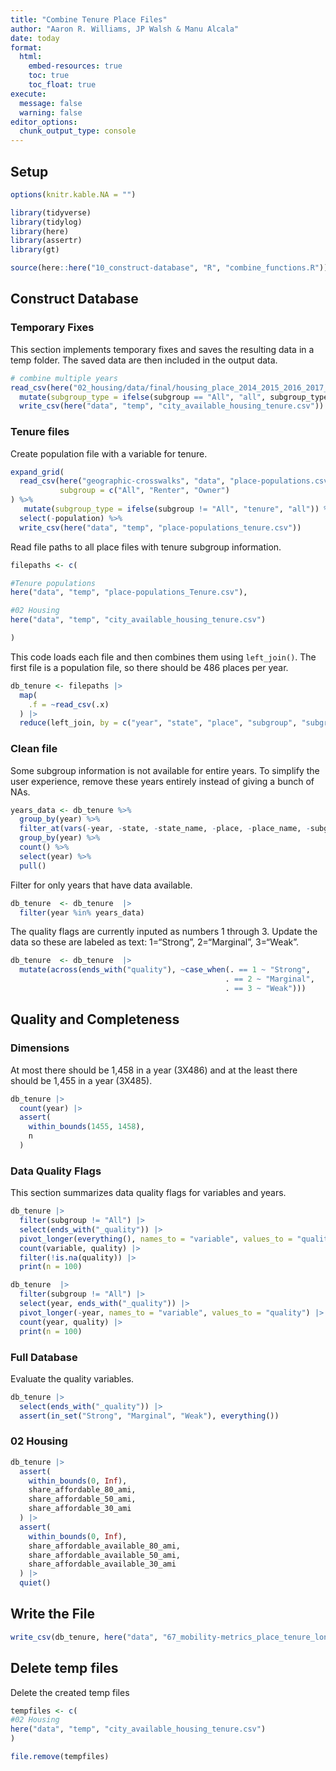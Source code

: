 ```yaml
---
title: "Combine Tenure Place Files"
author: "Aaron R. Williams, JP Walsh & Manu Alcala"
date: today
format:
  html:
    embed-resources: true
    toc: true
    toc_float: true
execute:
  message: false
  warning: false
editor_options:
  chunk_output_type: console
---
```


## Setup

```r
options(knitr.kable.NA = "")

```

```r
library(tidyverse)
library(tidylog)
library(here)
library(assertr)
library(gt)

source(here::here("10_construct-database", "R", "combine_functions.R"))
```

## Construct Database

### Temporary Fixes

This section implements temporary fixes and saves the resulting data in a temp folder. The saved data are then included in the output data.

```r
# combine multiple years
read_csv(here("02_housing/data/final/housing_place_2014_2015_2016_2017_2018_2019_2021_2022_2023_subgroups.csv")) |>
  mutate(subgroup_type = ifelse(subgroup == "All", "all", subgroup_type)) |>
  write_csv(here("data", "temp", "city_available_housing_tenure.csv")) 


```


### Tenure files

Create population file with a variable for tenure.

```r

expand_grid(
  read_csv(here("geographic-crosswalks", "data", "place-populations.csv")),
           subgroup = c("All", "Renter", "Owner")
) %>%
   mutate(subgroup_type = ifelse(subgroup != "All", "tenure", "all")) %>%
  select(-population) %>%
  write_csv(here("data", "temp", "place-populations_tenure.csv"))

```

Read file paths to all place files with tenure subgroup information.

```r

filepaths <- c(

#Tenure populations
here("data", "temp", "place-populations_Tenure.csv"),

#02 Housing
here("data", "temp", "city_available_housing_tenure.csv")

)


```

This code loads each file and then combines them using `left_join()`. The first file is a population file, so there should be 486 places per year.

```r

db_tenure <- filepaths |>
  map(
    .f = ~read_csv(.x)
  ) |>
  reduce(left_join, by = c("year", "state", "place", "subgroup", "subgroup_type"))

```

### Clean file

Some subgroup information is not available for entire years. To simplify the user experience, remove these years entirely instead of giving a bunch of NAs.

```r

years_data <- db_tenure %>%
  group_by(year) %>%
  filter_at(vars(-year, -state, -state_name, -place, -place_name, -subgroup_type, -subgroup), any_vars(!is.na(.))) %>%
  group_by(year) %>%
  count() %>%
  select(year) %>%
  pull()

```

Filter for only years that have data available.

```r
db_tenure  <- db_tenure  |>
  filter(year %in% years_data)
```

The quality flags are currently inputed as numbers 1 through 3. Update the data so these are labeled as text: 1="Strong", 2="Marginal", 3="Weak".

```r
db_tenure  <- db_tenure  |>
  mutate(across(ends_with("quality"), ~case_when(. == 1 ~ "Strong",
                                                . == 2 ~ "Marginal",
                                                . == 3 ~ "Weak")))
```


## Quality and Completeness

### Dimensions

At most there should be 1,458 in a year (3X486) and at the least there should be 1,455 in a year (3X485).

```r

db_tenure |>
  count(year) |>
  assert(
    within_bounds(1455, 1458),
    n
  )
```

### Data Quality Flags

This section summarizes data quality flags for variables and years.

```r
db_tenure |>
  filter(subgroup != "All") |>
  select(ends_with("_quality")) |>
  pivot_longer(everything(), names_to = "variable", values_to = "quality") |>
  count(variable, quality) |>
  filter(!is.na(quality)) |>
  print(n = 100)

db_tenure  |>
  filter(subgroup != "All") |>
  select(year, ends_with("_quality")) |>
  pivot_longer(-year, names_to = "variable", values_to = "quality") |>
  count(year, quality) |>
  print(n = 100)

```

### Full Database

Evaluate the quality variables.

```r
db_tenure |>
  select(ends_with("_quality")) |>
  assert(in_set("Strong", "Marginal", "Weak"), everything())

```

### 02 Housing

```R
db_tenure |>
  assert(
    within_bounds(0, Inf),
    share_affordable_80_ami,
    share_affordable_50_ami,
    share_affordable_30_ami
  ) |>
  assert(
    within_bounds(0, Inf),
    share_affordable_available_80_ami,
    share_affordable_available_50_ami,
    share_affordable_available_30_ami
  ) |>
  quiet()

```

## Write the File

```r

write_csv(db_tenure, here("data", "67_mobility-metrics_place_tenure_longitudinal.csv"))
```

## Delete temp files

Delete the created temp files

```r
tempfiles <- c(
#02 Housing
here("data", "temp", "city_available_housing_tenure.csv")
)

file.remove(tempfiles)
```

